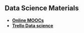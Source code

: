 
## Data Science Materials

 * **[Online MOOCs](www.quora.com/What-are-the-best-data-science-MOOCs/answer/Thia-Kai-Xin)**
 * **[Trello Data science](www.datasciencecentral.com/profiles/blogs/huge-trello-list-of-great-data-science-resources)**
 

 